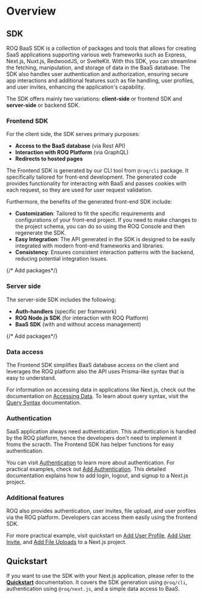 
# Overview

## SDK

ROQ BaaS SDK is a collection of packages and tools that allows for creating SaaS applications supporting various web frameworks such as Express, Next.js, Nuxt.js, RedwoodJS, or SvelteKit. With this SDK, you can streamline the fetching, manipulation, and storage of data in the BaaS database. The SDK also handles user authentication and authorization, ensuring secure app interactions and additional features such as file handling, user profiles, and user invites, enhancing the application's capability.

The SDK offers mainly two variations: **client-side** or frontend SDK and **server-side** or backend SDK.

### Frontend SDK

For the client side, the SDK serves primary purposes:

- **Access to the BaaS database** (via Rest API)
- **Interaction with ROQ Platform** (via GraphQL)
- **Redirects to hosted pages**

The Frontend SDK is generated by our CLI tool from `@roq/cli` package. It specifically tailored for front-end development. The generated code provides functionality for interacting with BaaS and passes cookies with each request, so they are used for user request validation.

Furthermore, the benefits of the generated front-end SDK include:

- **Customization**: Tailored to fit the specific requirements and configurations of your front-end project. If you need to make changes to the project schema, you can do so using the ROQ Console and then regenerate the SDK.
- **Easy Integration**: The API generated in the SDK is designed to be easily integrated with modern front-end frameworks and libraries.
- **Consistency**: Ensures consistent interaction patterns with the backend, reducing potential integration issues.

{/* Add packages*/}


### Server side

The server-side SDK includes the following:

- **Auth-handlers** (specific per framework)
- **ROQ Node.js SDK** (for interaction with ROQ Platform)
- **BaaS SDK** (with and without access management)

{/* Add packages*/}


### Data access

The Frontend SDK simplifies BaaS database access on the client and leverages the ROQ platform also the API uses Prisma-like syntax that is easy to understand.

For information on accessing data in applications like Next.js, check out the documentation on [Accessing Data](/next-js/accessing-the-data). To learn about query syntax, visit the [Query Syntax](/development/sdk/query-syntax) documentation.


### Authentication

SaaS application always need authentication. This authentication is handled by the ROQ platform, hence the developers don't need to implement it froms the scracth. The Frontend SDK has helper functions for easy authentication. 

You can visit [Authentication](/development/sdk/authentication) to learn more about authentication. For practical examples, check out [Add Authentication](/next-js/add-authentication). This detailed documentation explains how to add login, logout, and signup to a Next.js project.

### Additional features

ROQ also provides authentication, user invites, file upload, and user profiles via the ROQ platform. Developers can access them easily using the frontend SDK.

For more practical example, visit quickstart on [Add User Profile](/next-js/add-the-user-profile), [Add User Invite](/next-js/add-user-invites), and [Add File Uploads](/next-js/add-file-uploads) to a Next.js project.

## Quickstart

If you want to use the SDK with your Next.js application, please refer to the [**Quickstart**](/next-js/quickstart) documentation. It covers the SDK generation using `@roq/cli`, authentication using `@roq/next.js`, and a simple data access to BaaS. 